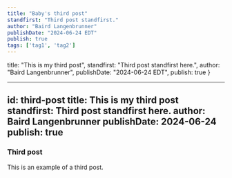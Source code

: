 ```yaml
---
title: "Baby's third post"
standfirst: "Third post standfirst."
author: "Baird Langenbrunner"
publishDate: "2024-06-24 EDT"
publish: true
tags: ['tag1', 'tag2']
---
```


  title: "This is my third post",
  standfirst: "Third post standfirst here.",
  author: "Baird Langenbrunner",
  publishDate: "2024-06-24 EDT",
  publish: true
}

---
id: third-post
title: This is my third post
standfirst: Third post standfirst here.
author: Baird Langenbrunner
publishDate: 2024-06-24
publish: true
---

### Third post

This is an example of a third post.